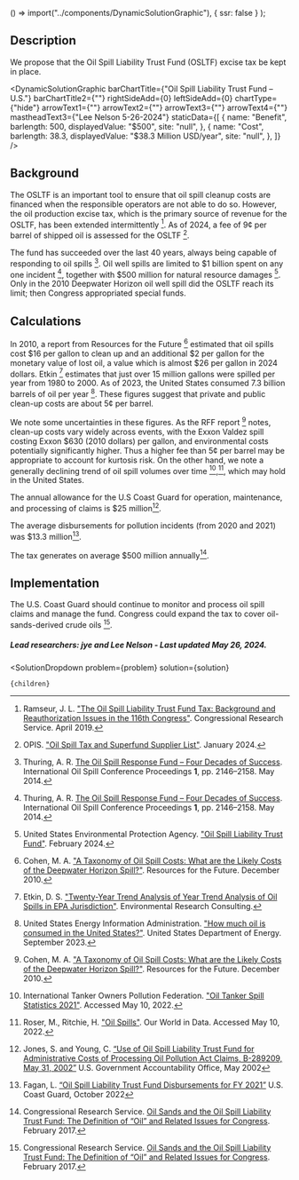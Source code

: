 
  () => import("../components/DynamicSolutionGraphic"),
  { ssr: false }
);


## Description

We propose that the Oil Spill Liability Trust Fund (OSLTF) excise tax be kept in place.

<DynamicSolutionGraphic
  barChartTitle={"Oil Spill Liability Trust Fund – U.S."}
  barChartTitle2={""}
  rightSideAdd={0}
  leftSideAdd={0}
  chartType={"hide"}
  arrowText1={""}
  arrowText2={""}
  arrowText3={""}
  arrowText4={""}
  mastheadText3={"Lee Nelson 5-26-2024"}
 staticData={[
    {
     name: "Benefit",
      barlength: 500,
      displayedValue: "$500",
      site: "null",
    },
    {
      name: "Cost",
      barlength: 38.3,
      displayedValue: "$38.3 Million USD/year",
      site: "null",
    },
  ]}
/>


## Background 

The OSLTF is an important tool to ensure that oil spill cleanup costs are financed when the responsible operators are not able to do so. However, the oil production excise tax, which is the primary source of revenue for the OSLTF, has been extended intermittently [^"1"]. As of 2024, a fee of 9¢ per barrel of shipped oil is assessed for the OSLTF [^"10"].

The fund has succeeded over the last 40 years, always being capable of responding to oil spills [^"2"]. Oil well spills are limited to $1 billion spent on any one incident [^"2"], together with $500 million for natural resource damages [^"9"]. Only in the 2010 Deepwater Horizon oil well spill did the OSLTF reach its limit; then Congress appropriated special funds.

## Calculations

In 2010, a report from Resources for the Future [^"4"] estimated that oil spills cost $16 per gallon to clean up and an additional $2 per gallon for the monetary value of lost oil, a value which is almost $26 per gallon in 2024 dollars. Etkin [^"5"] estimates that just over 15 million gallons were spilled per year from 1980 to 2000. As of 2023, the United States consumed 7.3 billion barrels of oil per year [^"6"]. These figures suggest that private and public clean-up costs are about 5¢ per barrel.

We note some uncertainties in these figures. As the RFF report [^"4"] notes, clean-up costs vary widely across events, with the Exxon Valdez spill costing Exxon $630 (2010 dollars) per gallon, and environmental costs potentially significantly higher. Thus a higher fee than 5¢ per barrel may be appropriate to account for kurtosis risk. On the other hand, we note a generally declining trend of oil spill volumes over time [^"7"],[^"8"], which may hold in the United States.

The annual allowance for the U.S Coast Guard for operation, maintenance, and processing of claims is $25 million[^"11"].

The average disbursements for pollution incidents (from 2020 and 2021) was $13.3 million[^"12"].

The tax generates on average $500 million annually[^"3"].


## Implementation
The U.S. Coast Guard should continue to monitor and process oil spill claims and manage the fund.
Congress could expand the tax to  cover oil-sands-derived crude oils [^"3"].

##### Lead researchers: jye and Lee Nelson - Last updated May 26, 2024.


[^"1"]: Ramseur, J. L. ["The Oil Spill Liability Trust Fund Tax: Background and Reauthorization Issues in the 116th Congress"](https://crsreports.congress.gov/product/details?prodcode=IF11160). Congressional Research Service. April 2019.

[^"2"]: Thuring, A. R. [The Oil Spill Response Fund – Four Decades of Success](https://meridian.allenpress.com/iosc/article/2014/1/2146/198375/The-Oil-Spill-Response-Fund-Four-Decades-of). International Oil Spill Conference Proceedings **1**, pp. 2146–2158. May 2014.

[^"3"]: Congressional Research Service. [Oil Sands and the Oil Spill Liability Trust Fund: The Definition of “Oil” and Related Issues for Congress](https://crsreports.congress.gov/product/pdf/R/R43128). February 2017.

[^"4"]: Cohen, M. A. ["A Taxonomy of Oil Spill Costs: What are the Likely Costs of the Deepwater Horizon Spill?"](https://policycommons.net/artifacts/1947722/a-taxonomy-of-oil-spill-costs/2699491/). Resources for the Future. December 2010.

[^"5"]: Etkin, D. S. ["Twenty-Year Trend Analysis of Year Trend Analysis of Oil Spills in EPA Jurisdiction"](https://archive.epa.gov/emergencies/content/fss/web/pdf/etkin_04.pdf). Environmental Research Consulting.

[^"6"]: United States Energy Information Administration. ["How much oil is consumed in the United States?"](https://www.eia.gov/tools/faqs/faq.php?id=33&t=6). United States Department of Energy. September 2023.

[^"7"]: International Tanker Owners Pollution Federation. ["Oil Tanker Spill Statistics 2021"](https://www.itopf.org/knowledge-resources/data-statistics/statistics/). Accessed May 10, 2022.

[^"8"]: Roser, M., Ritchie, H. ["Oil Spills"](https://ourworldindata.org/oil-spills). Our World in Data. Accessed May 10, 2022.

[^"9"]: United States Environmental Protection Agency. ["Oil Spill Liability Trust Fund"](https://www.epa.gov/oil-spills-prevention-and-preparedness-regulations/oil-spill-liability-trust-fund). February 2024.

[^"10"]: OPIS. ["Oil Spill Tax and Superfund Supplier List"](https://www.opisnet.com/resources/oil-spill-supplier-tax-list/). January 2024.

[^"11"]: Jones, S. and Young, C. [“Use of Oil Spill Liability Trust Fund for Administrative Costs of Processing Oil Pollution Act Claims, B-289209, May 31, 2002”](https://www.gao.gov/products/b-289209-2) U.S. Government Accountability Office, May 2002

[^"12"]: Fagan, L. [“Oil Spill Liability Trust Fund Disbursements for FY 2021”](https://www.uscg.mil/Portals/0/NPFC/docs/PDFs/Reports/2022-10-19-Oil-Spill-Liability-Trust-Fund-Disbursement-FY-2021.pdf?ver=ZxZqplF_6BXvrXtt6ekwqA%3D%3D) U.S. Coast Guard, October 2022


  <SolutionDropdown 
    problem={problem} 
    solution={solution}
  >
    {children}
  </SolutionDropdown>